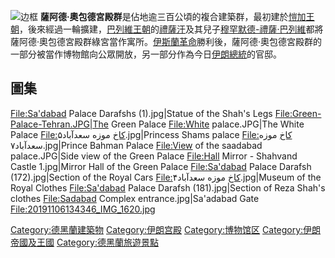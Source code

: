 {{Infobox building
|name=薩阿德·奧包德宮殿群|native_name=''Majmue ye Sa’dābād''
|image=Green museum.jpg
|image_caption=綠宮
|iso_region =
|location_town=[[德黑蘭|德黑蘭]]
|location_country={{flag|Iran}}
|current_tenants=[[伊朗總統|伊朗總統]]
|architect=
|client=
|engineer=
|construction_start_date=1921年
|date_demolished=
|cost=
|structural_system=
|style=[[新古典主義建築|新古典主義建築]]
|size=
|embedded=
}}
[[File:Sadabad_Complex_entrance.jpg|边框]]
'''薩阿德·奧包德宮殿群'''是佔地逾三百公頃的複合建築群，最初建於[[愷加王朝|愷加王朝]]，後來經過一輪擴建，[[巴列維王朝|巴列維王朝]]的[[禮薩汗|禮薩汗]]及其兒子[[穆罕默德-禮薩·巴列維|穆罕默德-禮薩·巴列維]]都將薩阿德·奧包德宮殿群綠宮當作寓所。[[伊斯蘭革命|伊斯蘭革命]]勝利後，薩阿德·奧包德宮殿群的一部分被當作博物館向公眾開放，另一部分作為今日[[伊朗總統|伊朗總統]]的官邸。

==圖集==
<gallery mode="packed" heights="130">
File:Sa'dabad Palace Darafshs (1).jpg|Statue of the Shah's Legs
File:Green-Palace-Tehran.JPG|The Green Palace
File:White palace.JPG|The White Palace
File:کاخ موزه سعدآباد۵.jpg|Princess Shams palace
File:کاخ موزه سعدآباد۷.jpg|Prince Bahman Palace
File:View of the saadabad palace.JPG|Side view of the Green Palace
File:Hall Mirror - Shahvand Castle 1.jpg|Mirror Hall of the Green Palace
File:Sa'dabad Palace Darafsh (172).jpg|Section of the Royal Cars
File:کاخ موزه سعدآباد۴.jpg|Museum of the Royal Clothes
File:Sa'dabad Palace Darafsh (181).jpg|Section of Reza Shah's clothes
File:Sadabad Complex entrance.jpg|Sa'adabad Gate
File:20191106134346_IMG_1620.jpg 
</gallery>
{{Panorama | image= File:Pano-shah-office-mellat-palace.jpg |height=300}}
{{Panorama | image= File:Pano-high-res-mellat-palace-ground-floor.jpg |height=220}}


[[Category:德黑蘭建築物|Category:德黑蘭建築物]]
[[Category:伊朗宫殿|Category:伊朗宫殿]]
[[Category:博物馆区|Category:博物馆区]]
[[Category:伊朗帝國及王國|Category:伊朗帝國及王國]]
[[Category:德黑蘭旅遊景點|Category:德黑蘭旅遊景點]]